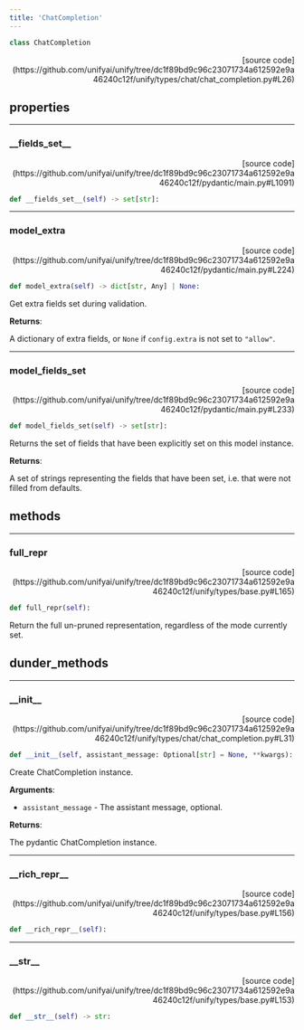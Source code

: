```yaml
---
title: 'ChatCompletion'
---
```


```python
class ChatCompletion
```

<p align="right">[source code](https://github.com/unifyai/unify/tree/dc1f89bd9c96c23071734a612592e9a46240c12f/unify/types/chat/chat_completion.py#L26)</p>



## properties

---

### \_\_fields\_set\_\_

<p align="right">[source code](https://github.com/unifyai/unify/tree/dc1f89bd9c96c23071734a612592e9a46240c12f/pydantic/main.py#L1091)</p>

```python
def __fields_set__(self) -> set[str]:
```



---

### model\_extra

<p align="right">[source code](https://github.com/unifyai/unify/tree/dc1f89bd9c96c23071734a612592e9a46240c12f/pydantic/main.py#L224)</p>

```python
def model_extra(self) -> dict[str, Any] | None:
```

Get extra fields set during validation.

**Returns**:

A dictionary of extra fields, or `None` if `config.extra` is not set to `"allow"`.

---

### model\_fields\_set

<p align="right">[source code](https://github.com/unifyai/unify/tree/dc1f89bd9c96c23071734a612592e9a46240c12f/pydantic/main.py#L233)</p>

```python
def model_fields_set(self) -> set[str]:
```

Returns the set of fields that have been explicitly set on this model instance.

**Returns**:

A set of strings representing the fields that have been set,
i.e. that were not filled from defaults.

## methods

---

### full\_repr

<p align="right">[source code](https://github.com/unifyai/unify/tree/dc1f89bd9c96c23071734a612592e9a46240c12f/unify/types/base.py#L165)</p>

```python
def full_repr(self):
```

Return the full un-pruned representation, regardless of the mode currently set.

## dunder_methods

---

### \_\_init\_\_

<p align="right">[source code](https://github.com/unifyai/unify/tree/dc1f89bd9c96c23071734a612592e9a46240c12f/unify/types/chat/chat_completion.py#L31)</p>

```python
def __init__(self, assistant_message: Optional[str] = None, **kwargs):
```

Create ChatCompletion instance.

**Arguments**:

- `assistant_message` - The assistant message, optional.



**Returns**:

The pydantic ChatCompletion instance.

---

### \_\_rich\_repr\_\_

<p align="right">[source code](https://github.com/unifyai/unify/tree/dc1f89bd9c96c23071734a612592e9a46240c12f/unify/types/base.py#L156)</p>

```python
def __rich_repr__(self):
```



---

### \_\_str\_\_

<p align="right">[source code](https://github.com/unifyai/unify/tree/dc1f89bd9c96c23071734a612592e9a46240c12f/unify/types/base.py#L153)</p>

```python
def __str__(self) -> str:
```

